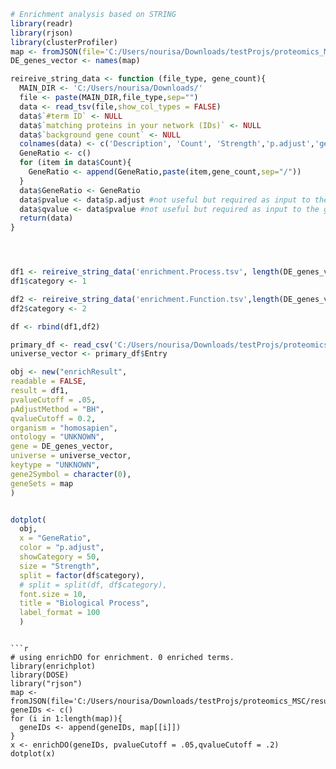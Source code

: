 ```{r}
# Enrichment analysis based on STRING
library(readr)
library(rjson)
library(clusterProfiler)
map <- fromJSON(file='C:/Users/nourisa/Downloads/testProjs/proteomics_MSC/results/map_geneID.json')$map
DE_genes_vector <- names(map)

reireive_string_data <- function (file_type, gene_count){
  MAIN_DIR <- 'C:/Users/nourisa/Downloads/'
  file <- paste(MAIN_DIR,file_type,sep="")
  data <- read_tsv(file,show_col_types = FALSE)
  data$`#term ID` <- NULL
  data$`matching proteins in your network (IDs)` <- NULL
  data$`background gene count` <- NULL
  colnames(data) <- c('Description', 'Count', 'Strength','p.adjust','geneID')
  GeneRatio <- c()
  for (item in data$Count){
    GeneRatio <- append(GeneRatio,paste(item,gene_count,sep="/"))
  }
  data$GeneRatio <- GeneRatio
  data$pvalue <- data$p.adjust #not useful but required as input to the graph
  data$qvalue <- data$pvalue #not useful but required as input to the graph
  return(data)
}




df1 <- reireive_string_data('enrichment.Process.tsv', length(DE_genes_vector))
df1$category <- 1

df2 <- reireive_string_data('enrichment.Function.tsv',length(DE_genes_vector))
df2$category <- 2

df <- rbind(df1,df2)

primary_df <- read_csv('C:/Users/nourisa/Downloads/testProjs/proteomics_MSC/data/primary_omics.csv')
universe_vector <- primary_df$Entry

obj <- new("enrichResult",
readable = FALSE,
result = df1,
pvalueCutoff = .05,
pAdjustMethod = "BH",
qvalueCutoff = 0.2,
organism = "homosapien",
ontology = "UNKNOWN",
gene = DE_genes_vector,
universe = universe_vector,
keytype = "UNKNOWN",
gene2Symbol = character(0),
geneSets = map
)


dotplot(
  obj, 
  x = "GeneRatio",
  color = "p.adjust",
  showCategory = 50,
  size = "Strength",
  split = factor(df$category),
  # split = split(df, df$category),
  font.size = 10,
  title = "Biological Process",
  label_format = 100
  )

```



```

```{r} 
# using enrichDO for enrichment. 0 enriched terms. 
library(enrichplot)
library(DOSE)
library("rjson")
map <- fromJSON(file='C:/Users/nourisa/Downloads/testProjs/proteomics_MSC/results/map_geneID.json')$map
geneIDs <- c()
for (i in 1:length(map)){
  geneIDs <- append(geneIDs, map[[i]])
}
x <- enrichDO(geneIDs, pvalueCutoff = .05,qvalueCutoff = .2)
dotplot(x)
```

